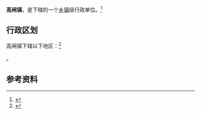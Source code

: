 {{中国乡级行政区|64/03/02/102/000}}

'''高闸镇'''，是{{PRC admin/fullname|64/03/02/102/000|3}}下辖的一个[[乡镇|乡镇]]级行政单位。<ref>{{PRC admin/ref sgc|{{PRC admin/parent|64/03/02/102/000}}}}</ref>

== 行政区划 ==

高闸镇下辖以下地区：<ref>{{PRC admin/ref sgc|64/03/02/102/000}}</ref>

{{PRC admin/children|64/03/02/102/000}}。

== 参考资料 ==

{{reflist}}

{{行政区划小作品}}
{{PRC admin/navcat|64/03/02/102/000}}